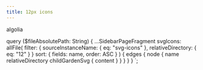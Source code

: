 ```yaml
---
title: 12px icons
---
```



<SvgSearch data={props.data.svgIcons} />

<p style={{ display: 'none' }}>algolia</p>


  query ($fileAbsolutePath: String) {
    ...SidebarPageFragment
    svgIcons: allFile(
      filter: { sourceInstanceName: { eq: "svg-icons" }, relativeDirectory: { eq: "12" } }
      sort: { fields: name, order: ASC }
    ) {
      edges {
        node {
          name
          relativeDirectory
          childGardenSvg {
            content
          }
        }
      }
    }
  }
`;
